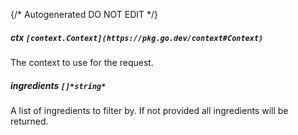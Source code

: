 {/* Autogenerated DO NOT EDIT  */}
##### **ctx** `[context.Context](https://pkg.go.dev/context#Context)`
The context to use for the request.

##### **ingredients** `[]*string*`
A list of ingredients to filter by. If not provided all ingredients will be returned.

